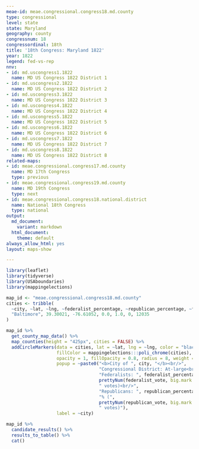 ```yaml
---
meae-id: meae.congressional.congress18.md.county
type: congressional
level: state
state: Maryland
geography: county
congressnum: 18
congressordinal: 18th
title: '18th Congress: Maryland 1822'
year: 1822
legend: fed-vs-rep
nnv:
- id: md.uscongress1.1822
  name: MD US Congress 1822 District 1
- id: md.uscongress2.1822
  name: MD US Congress 1822 District 2
- id: md.uscongress3.1822
  name: MD US Congress 1822 District 3
- id: md.uscongress4.1822
  name: MD US Congress 1822 District 4
- id: md.uscongress5.1822
  name: MD US Congress 1822 District 5
- id: md.uscongress6.1822
  name: MD US Congress 1822 District 6
- id: md.uscongress7.1822
  name: MD US Congress 1822 District 7
- id: md.uscongress8.1822
  name: MD US Congress 1822 District 8
related-maps:
- id: meae.congressional.congress17.md.county
  name: MD 17th Congress
  type: previous
- id: meae.congressional.congress19.md.county
  name: MD 19th Congress
  type: next
- id: meae.congressional.congress18.national.district
  name: National 18th Congress
  type: national
output:
  md_document:
    variant: markdown
  html_document:
    theme: default
always_allow_html: yes
layout: maps-show

---
```


```r
library(leaflet)
library(tidyverse)
library(USAboundaries)
library(mappingelections)

map_id <- "meae.congressional.congress18.md.county"
cities <- tribble(
  ~city, ~lat, ~lng, ~federalist_percentage, ~republican_percentage, ~federalist_vote, ~republican_vote, 
  "Baltimore", 39.30021, -76.61052, 0.0, 1.0, 0, 12035 
)
```

<div class="map">

```r
map_id %>%
  get_county_map_data() %>%
  map_counties(height = "425px", cities = FALSE) %>% 
  addCircleMarkers(data = cities, lat = ~lat, lng = ~lng, color = "black",
                   fillColor = mappingelections:::poli_chrome(cities),
                   opacity = 1, fillOpacity = 0.8, radius = 8, weight = 3,
                   popup = ~paste0("<b>City of ", city, "</b><br/>",
                                   "Congressional District: At-large<br/>",
                                   "Federalists: ", federalist_percentage * 100, "% (", 
                                   prettyNum(federalist_vote, big.mark = ","), 
                                   " votes)<br/>",
                                   "Republicans: ", republican_percentage * 100,
                                   "% (", 
                                   prettyNum(republican_vote, big.mark = ","),
                                   " votes)"),
                   label = ~city) 
```

</div>

<div class="results-table">

```r
map_id %>%
  candidate_results() %>%
  results_to_table() %>%
  cat()
```

</div>
